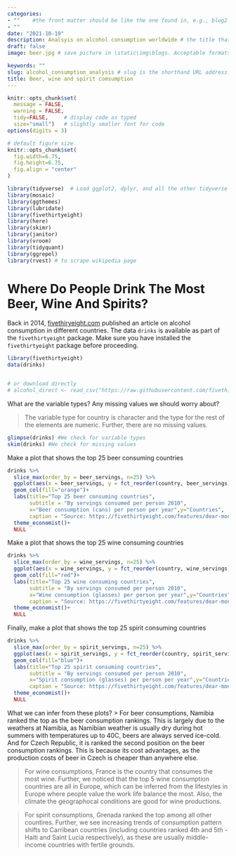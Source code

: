 ```yaml
---
categories:  
- ""    #the front matter should be like the one found in, e.g., blog2.md. It cannot be like the normal Rmd we used
- ""
date: "2021-10-19"
description: Analsyis on alcohol consumption worldwide # the title that will show up once someone gets to this page
draft: false
image: beer.jpg # save picture in \static\img\blogs. Acceptable formats= jpg, jpeg, or png . Your iPhone pics wont work

keywords: ""
slug: alcohol_consumption_analysis # slug is the shorthand URL address... no spaces plz
title: Beer, wine and spirit comsumption
---
```



```r
knitr::opts_chunk$set(
  message = FALSE, 
  warning = FALSE, 
  tidy=FALSE,     # display code as typed
  size="small")   # slightly smaller font for code
options(digits = 3)

# default figure size
knitr::opts_chunk$set(
  fig.width=6.75, 
  fig.height=6.75,
  fig.align = "center"
)
```


```r
library(tidyverse)  # Load ggplot2, dplyr, and all the other tidyverse packages
library(mosaic)
library(ggthemes)
library(lubridate)
library(fivethirtyeight)
library(here)
library(skimr)
library(janitor)
library(vroom)
library(tidyquant)
library(ggrepel)
library(rvest) # to scrape wikipedia page
```



# Where Do People Drink The Most Beer, Wine And Spirits?

Back in 2014, [fivethiryeight.com](https://fivethirtyeight.com/features/dear-mona-followup-where-do-people-drink-the-most-beer-wine-and-spirits/) published an article on alcohol consumption in different countries. The data `drinks` is available as part of the `fivethirtyeight` package. Make sure you have installed the `fivethirtyeight` package before proceeding.


```r
library(fivethirtyeight)
data(drinks)


# or download directly
# alcohol_direct <- read_csv("https://raw.githubusercontent.com/fivethirtyeight/data/master/alcohol-consumption/drinks.csv")

```


What are the variable types? Any missing values we should worry about? 

> The variable type for country is character and the type for the rest of the elements are numeric. Further, there are no missing values.

```r
glimpse(drinks) #We check for variable types
skim(drinks) #We check for missing values

```


Make a plot that shows the top 25 beer consuming countries

```r
drinks %>%
  slice_max(order_by = beer_servings, n=25) %>% 
  ggplot(aes(x = beer_servings, y = fct_reorder(country, beer_servings))) +
  geom_col(fill="orange")+
  labs(title="Top 25 beer consuming countries",
       subtitle = "By servings consumed per person 2010",
       x="Beer consumption (cans) per person per year",y="Countries",
       caption = "Source: https://fivethirtyeight.com/features/dear-mona-followup-where-do-people-drink-the-most-beer-wine-and-spirits/")+
  theme_economist()+
  NULL
```

Make a plot that shows the top 25 wine consuming countries

```r


drinks %>%
  slice_max(order_by = wine_servings, n=25) %>% 
  ggplot(aes(x = wine_servings, y = fct_reorder(country, wine_servings))) +
  geom_col(fill="red")+
  labs(title="Top 25 wine consuming countries", 
       subtitle = "By servings consumed per person 2010",
       x="Wine consumption (glasses) per person per year",y="Countries",
       caption = "Source: https://fivethirtyeight.com/features/dear-mona-followup-where-do-people-drink-the-most-beer-wine-and-spirits/")+
  theme_economist()+
  NULL


```

Finally, make a plot that shows the top 25 spirit consuming countries
```r
drinks %>%
  slice_max(order_by = spirit_servings, n=25) %>% 
  ggplot(aes(x = spirit_servings, y = fct_reorder(country, spirit_servings))) +
  geom_col(fill="blue")+
  labs(title="Top 25 spirit consuming countries", 
       subtitle = "By servings consumed per person 2010",
       x="Spirit consumption (glasses) per person per year",y="Countries",
       caption = "Source: https://fivethirtyeight.com/features/dear-mona-followup-where-do-people-drink-the-most-beer-wine-and-spirits/")+
  theme_economist()+
  NULL


```

What we can infer from these plots? 
> For beer consumptions, Namibia ranked the top as the beer consumption rankings. This is largely due to the weathers at Namibia, as Namibian weather is usually dry during hot summers with temperatures up to 40C, beers are always served ice-cold. And for Czech Republic, it is ranked the second position on the beer consumption rankings. This is because its cost advantages, as the production costs of beer in Czech is cheaper than anywhere else.

> For wine consumptions, France is the country that consumes the most wine. Further, we noticed that the top 5 wine consumption countries are all in Europe, which can be inferred from the lifestyles in Europe where people value the work life balance the most. Also, the climate the geographocal conditions are good for wine productions. 

> For spirit consumptions, Grenada ranked the top among all other countires. Further, we see increasing trends of consumption pattern shifts to Carribean countries (including countries ranked 4th and 5th - Haiti and Saint Lucia respectively), as these are usually middle-income countries with fertile grounds. 
